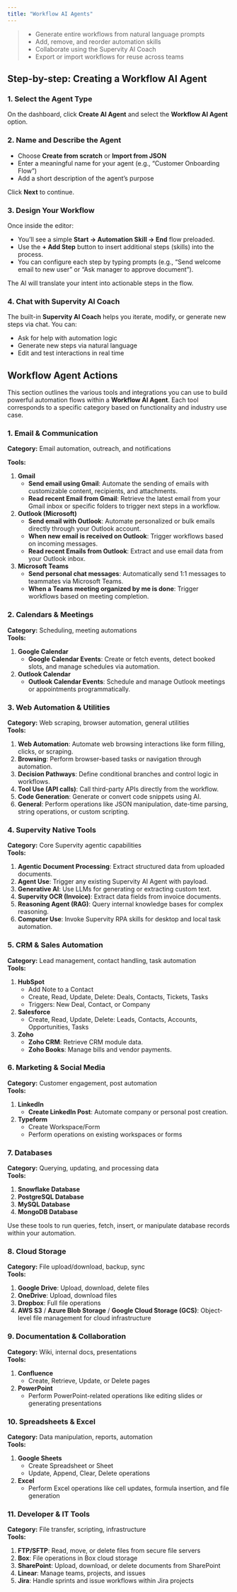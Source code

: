 ```yaml
---
title: "Workflow AI Agents"
---
```


> - Generate entire workflows from natural language prompts
> - Add, remove, and reorder automation skills
> - Collaborate using the Supervity AI Coach
> - Export or import workflows for reuse across teams

## Step-by-step: Creating a Workflow AI Agent

### 1. **Select the Agent Type**

On the dashboard, click **Create AI Agent** and select the **Workflow AI Agent** option.

### 2. **Name and Describe the Agent**

- Choose **Create from scratch** or **Import from JSON**
- Enter a meaningful name for your agent (e.g., “Customer Onboarding Flow”)
- Add a short description of the agent’s purpose

Click **Next** to continue.

### 3. **Design Your Workflow**

Once inside the editor:

- You’ll see a simple **Start → Automation Skill → End** flow preloaded.
- Use the **\+ Add Step** button to insert additional steps (skills) into the process.
- You can configure each step by typing prompts (e.g., “Send welcome email to new user” or “Ask manager to approve document”).

The AI will translate your intent into actionable steps in the flow.

### 4. **Chat with Supervity AI Coach**

The built-in **Supervity AI Coach** helps you iterate, modify, or generate new steps via chat. You can:

- Ask for help with automation logic
- Generate new steps via natural language
- Edit and test interactions in real time

## Workflow Agent Actions

 This section outlines the various tools and integrations you can use to build powerful automation flows within a **Workflow AI Agent**. Each tool corresponds to a specific category based on functionality and industry use case.

### 1. Email & Communication

**Category:** Email automation, outreach, and notifications

**Tools:**

1. **Gmail**
   - **Send email using Gmail**: Automate the sending of emails with customizable content, recipients, and attachments.
   - **Read recent Email from Gmail**: Retrieve the latest email from your Gmail inbox or specific folders to trigger next steps in a workflow.
2. **Outlook (Microsoft)**
   - **Send email with Outlook**: Automate personalized or bulk emails directly through your Outlook account.
   - **When new email is received on Outlook**: Trigger workflows based on incoming messages.
   - **Read recent Emails from Outlook**: Extract and use email data from your Outlook inbox.
3. **Microsoft Teams**
   - **Send personal chat messages**: Automatically send 1:1 messages to teammates via Microsoft Teams.
   - **When a Teams meeting organized by me is done**: Trigger workflows based on meeting completion.

### 2. Calendars & Meetings

**Category:** Scheduling, meeting automations\
**Tools:**

1. **Google Calendar**
   - **Google Calendar Events**: Create or fetch events, detect booked slots, and manage schedules via automation.
2. **Outlook Calendar**
   - **Outlook Calendar Events**: Schedule and manage Outlook meetings or appointments programmatically.

### 3. Web Automation & Utilities

**Category:** Web scraping, browser automation, general utilities\
**Tools:**

1. **Web Automation**: Automate web browsing interactions like form filling, clicks, or scraping.
2. **Browsing**: Perform browser-based tasks or navigation through automation.
3. **Decision Pathways**: Define conditional branches and control logic in workflows.
4. **Tool Use (API calls)**: Call third-party APIs directly from the workflow.
5. **Code Generation**: Generate or convert code snippets using AI.
6. **General**: Perform operations like JSON manipulation, date-time parsing, string operations, or custom scripting.

### 4. Supervity Native Tools

**Category:** Core Supervity agentic capabilities\
**Tools:**

1. **Agentic Document Processing**: Extract structured data from uploaded documents.
2. **Agent Use**: Trigger any existing Supervity AI Agent with payload.
3. **Generative AI**: Use LLMs for generating or extracting custom text.
4. **Supervity OCR (Invoice)**: Extract data fields from invoice documents.
5. **Reasoning Agent (RAG)**: Query internal knowledge bases for complex reasoning.
6. **Computer Use**: Invoke Supervity RPA skills for desktop and local task automation.

### 5. CRM & Sales Automation

**Category:** Lead management, contact handling, task automation\
**Tools:**

1. **HubSpot**
   - Add Note to a Contact
   - Create, Read, Update, Delete: Deals, Contacts, Tickets, Tasks
   - Triggers: New Deal, Contact, or Company
2. **Salesforce**
   - Create, Read, Update, Delete: Leads, Contacts, Accounts, Opportunities, Tasks
3. **Zoho**
   - **Zoho CRM**: Retrieve CRM module data.
   - **Zoho Books**: Manage bills and vendor payments.

### 6.  Marketing & Social Media

**Category:** Customer engagement, post automation\
**Tools:**

1. **LinkedIn**
   - **Create LinkedIn Post**: Automate company or personal post creation.
2. **Typeform**
   - Create Workspace/Form
   - Perform operations on existing workspaces or forms

### 7.  Databases

**Category:** Querying, updating, and processing data\
**Tools:**

1. **Snowflake Database**
2. **PostgreSQL Database**
3. **MySQL Database**
4. **MongoDB Database**

Use these tools to run queries, fetch, insert, or manipulate database records within your automation.

### 8. Cloud Storage

**Category:** File upload/download, backup, sync\
**Tools:**

1. **Google Drive**: Upload, download, delete files
2. **OneDrive**: Upload, download files
3. **Dropbox**: Full file operations
4. **AWS S3** / **Azure Blob Storage** / **Google Cloud Storage (GCS)**: Object-level file management for cloud infrastructure

### 9. Documentation & Collaboration

**Category:** Wiki, internal docs, presentations\
**Tools:**

1. **Confluence**
   - Create, Retrieve, Update, or Delete pages
2. **PowerPoint**
   - Perform PowerPoint-related operations like editing slides or generating presentations

### 10. Spreadsheets & Excel

**Category:** Data manipulation, reports, automation\
**Tools:**

1. **Google Sheets**
   - Create Spreadsheet or Sheet
   - Update, Append, Clear, Delete operations
2. **Excel**
   - Perform Excel operations like cell updates, formula insertion, and file generation

### 11. Developer & IT Tools

**Category:** File transfer, scripting, infrastructure\
**Tools:**

1. **FTP/SFTP**: Read, move, or delete files from secure file servers
2. **Box**: File operations in Box cloud storage
3. **SharePoint**: Upload, download, or delete documents from SharePoint
4. **Linear**: Manage teams, projects, and issues
5. **Jira**: Handle sprints and issue workflows within Jira projects